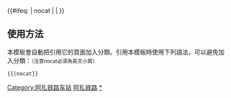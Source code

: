 {{鐵道路線|
| 模板名稱 = 阿扎铁路
| 名稱 = [[阿扎铁路]]
| 代表色 = #0033c9
| Logo = [[File:China_Railways.svg|17px]]
| 背景顏色 = #FFFFFF
| 車站列表 = [[阿荣旗站|阿荣旗]] - [[红部站|红部]] - [[扎兰屯站|扎兰屯]]
}}
<includeonly>{{#ifeq: {{{1}}} | nocat | <!--空--> | [[Category:阿扎铁路车站]] }}</includeonly><noinclude>

==使用方法==
本模板會自動把引用它的頁面加入分類。引用本模板時使用下列語法，可以避免加入分類：<small>（注意nocat必須為英文小寫）</small>
 <nowiki>{{</nowiki>{{PAGENAME}}<nowiki>|nocat}}</nowiki>
[[Category:中國鐵路路線模板|阿扎铁路]]
[[Category:阿扎铁路车站|*]]
</noinclude>